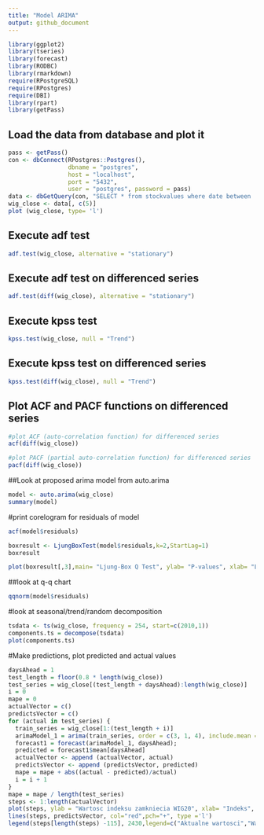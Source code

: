 ```yaml
---
title: "Model ARIMA"
output: github_document
---
```


```r
library(ggplot2)
library(tseries)
library(forecast)
library(RODBC)
library(rmarkdown)
require(RPostgreSQL)
require(RPostgres)
require(DBI)
library(rpart)
library(getPass)
```
## Load the data from database and plot it
```r
pass <- getPass()
con <- dbConnect(RPostgres::Postgres(),
                 dbname = "postgres",
                 host = "localhost",
                 port = "5432",
                 user = "postgres", password = pass)
data <- dbGetQuery(con, "SELECT * from stockvalues where date between '2010-01-01' and '2020-01-01'")
wig_close <- data[, c(5)]
plot (wig_close, type= 'l')
```
## Execute adf test
```r
adf.test(wig_close, alternative = "stationary")
```
## Execute adf test on differenced series
```r
adf.test(diff(wig_close), alternative = "stationary")
```
## Execute kpss test
```r
kpss.test(wig_close, null = "Trend")
```

## Execute kpss test on differenced series
```r
kpss.test(diff(wig_close), null = "Trend")
```

## Plot ACF and PACF functions on differenced series
```r
#plot ACF (auto-correlation function) for differenced series
acf(diff(wig_close))
```

```r
#plot PACF (partial auto-correlation function) for differenced series
pacf(diff(wig_close))
```


##Look at proposed arima model from auto.arima
```r
model <- auto.arima(wig_close)
summary(model)
```

#print corelogram for residuals of model
```r
acf(model$residuals)
```

```r
boxresult <- LjungBoxTest(model$residuals,k=2,StartLag=1)
boxresult
```

```r
plot(boxresult[,3],main= "Ljung-Box Q Test", ylab= "P-values", xlab= "Lag")
```

##look at q-q chart
```r
qqnorm(model$residuals)
```

#look at seasonal/trend/random decomposition
```r
tsdata <- ts(wig_close, frequency = 254, start=c(2010,1))
components.ts = decompose(tsdata)
plot(components.ts)
```

#Make predictions, plot predicted and actual values
```r
daysAhead = 1
test_length = floor(0.8 * length(wig_close))
test_series = wig_close[(test_length + daysAhead):length(wig_close)]
i = 0
mape = 0
actualVector = c()
predictsVector = c()
for (actual in test_series) {
  train_series = wig_close[1:(test_length + i)]
  arimaModel_1 = arima(train_series, order = c(3, 1, 4), include.mean = FALSE)
  forecast1 = forecast(arimaModel_1, daysAhead);
  predicted = forecast1$mean[daysAhead]
  actualVector <- append (actualVector, actual)
  predictsVector <- append (predictsVector, predicted)
  mape = mape + abs((actual - predicted)/actual)
  i = i + 1
}
mape = mape / length(test_series)
steps <- 1:length(actualVector)
plot(steps, ylab = "Wartosc indeksu zamkniecia WIG20", xlab= "Indeks", actualVector, col="blue", type='l')
lines(steps, predictsVector, col="red",pch="+", type ='l')
legend(steps[length(steps) -115], 2430,legend=c("Aktualne wartosci","Wartosci prognozowane"), col=c("blue","red"), lty=1, ncol=1)
```
